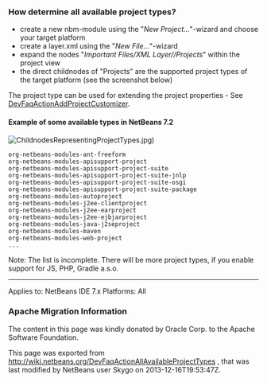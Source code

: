 <!--

    Licensed to the Apache Software Foundation (ASF) under one
    or more contributor license agreements.  See the NOTICE file
    distributed with this work for additional information
    regarding copyright ownership.  The ASF licenses this file
    to you under the Apache License, Version 2.0 (the
    "License"); you may not use this file except in compliance
    with the License.  You may obtain a copy of the License at

      http://www.apache.org/licenses/LICENSE-2.0

    Unless required by applicable law or agreed to in writing,
    software distributed under the License is distributed on an
    "AS IS" BASIS, WITHOUT WARRANTIES OR CONDITIONS OF ANY
    KIND, either express or implied.  See the License for the
    specific language governing permissions and limitations
    under the License.

-->
===How determine all available project types?===
* create a new nbm-module using the "''New Project...''"-wizard and choose your target platform
* create a layer.xml using the "''New File...''"-wizard
* expand the nodes "''Important Files/XML Layer/<this layer in context>/Projects''" within the project view
* the direct childnodes of "Projects" are the supported project types of the target platform (see the screenshot below)

The project type can be used for extending the project properties - See [[DevFaqActionAddProjectCustomizer]].

==== Example of some available types in NetBeans 7.2  ====
[[File:ChildnodesRepresentingProjectTypes.jpg]])

<pre>
org-netbeans-modules-ant-freeform
org-netbeans-modules-apisupport-project
org-netbeans-modules-apisupport-project-suite
org-netbeans-modules-apisupport-project-suite-jnlp
org-netbeans-modules-apisupport-project-suite-osgi
org-netbeans-modules-apisupport-project-suite-package
org-netbeans-modules-autoproject
org-netbeans-modules-j2ee-clientproject
org-netbeans-modules-j2ee-earproject
org-netbeans-modules-j2ee-ejbjarproject
org-netbeans-modules-java-j2seproject
org-netbeans-modules-maven
org-netbeans-modules-web-project
...
</pre>
Note: The list is incomplete. There will be more project types, if you enable support for JS, PHP, Gradle a.s.o.

------------------------------------------
Applies to: NetBeans IDE 7.x
Platforms: All

===Apache Migration Information===

The content in this page was kindly donated by Oracle Corp. to the
Apache Software Foundation.

This page was exported from http://wiki.netbeans.org/DevFaqActionAllAvailableProjectTypes , 
that was last modified by NetBeans user Skygo 
on 2013-12-16T19:53:47Z.

